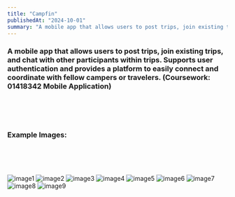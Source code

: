 ```yaml
---
title: "Campfin"
publishedAt: "2024-10-01"
summary: "A mobile app that allows users to post trips, join existing trips, and chat with other participants within trips. Supports user authentication and provides a platform to easily connect and coordinate with fellow campers or travelers. (Coursework: 01418342 Mobile Application)"
---
```



### A mobile app that allows users to post trips, join existing trips, and chat with other participants within trips. Supports user authentication and provides a platform to easily connect and coordinate with fellow campers or travelers. (Coursework: 01418342 Mobile Application)

<br /> <br /> <br /> 

### Example Images:

<br /> <br /> <br /> 

![image1](/projects/campfin/1.png)
![image2](/projects/campfin/2.png)
![image3](/projects/campfin/3.png)
![image4](/projects/campfin/4.png)
![image5](/projects/campfin/5.png)
![image6](/projects/campfin/6.png)
![image7](/projects/campfin/7.png)
![image8](/projects/campfin/8.png)
![image9](/projects/campfin/9.png)
